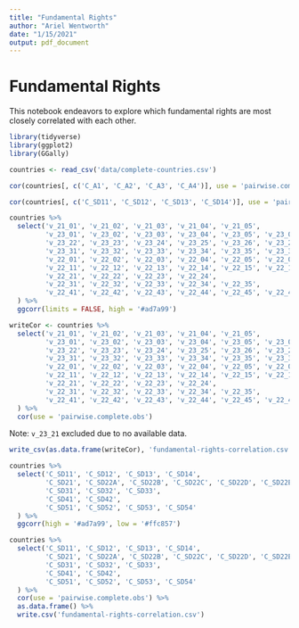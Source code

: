 ```yaml
---
title: "Fundamental Rights"
author: "Ariel Wentworth"
date: "1/15/2021"
output: pdf_document
---
```


# Fundamental Rights

This notebook endeavors to explore which fundamental rights are most closely correlated with each other.

```r
library(tidyverse)
library(ggplot2)
library(GGally)
```

```r
countries <- read_csv('data/complete-countries.csv')
```

```r
cor(countries[, c('C_A1', 'C_A2', 'C_A3', 'C_A4')], use = 'pairwise.complete.obs')
```

```r
cor(countries[, c('C_SD11', 'C_SD12', 'C_SD13', 'C_SD14')], use = 'pairwise.complete.obs')
```


```r
countries %>%
  select('v_21_01', 'v_21_02', 'v_21_03', 'v_21_04', 'v_21_05',
         'v_23_01', 'v_23_02', 'v_23_03', 'v_23_04', 'v_23_05', 'v_23_06', 'v_23_07', 'v_23_08', 'v_23_09', 'v_23_10',
         'v_23_22', 'v_23_23', 'v_23_24', 'v_23_25', 'v_23_26', 'v_23_27',
         'v_23_31', 'v_23_32', 'v_23_33', 'v_23_34', 'v_23_35', 'v_23_36', 'v_23_37',
         'v_22_01', 'v_22_02', 'v_22_03', 'v_22_04', 'v_22_05', 'v_22_06', 'v_22_07', 'v_22_08',
         'v_22_11', 'v_22_12', 'v_22_13', 'v_22_14', 'v_22_15', 'v_22_16',
         'v_22_21', 'v_22_22', 'v_22_23', 'v_22_24',
         'v_22_31', 'v_22_32', 'v_22_33', 'v_22_34', 'v_22_35',
         'v_22_41', 'v_22_42', 'v_22_43', 'v_22_44', 'v_22_45', 'v_22_46', 'v_22_47'
  ) %>%
  ggcorr(limits = FALSE, high = '#ad7a99')
```

```r
writeCor <- countries %>%
  select('v_21_01', 'v_21_02', 'v_21_03', 'v_21_04', 'v_21_05',
         'v_23_01', 'v_23_02', 'v_23_03', 'v_23_04', 'v_23_05', 'v_23_06', 'v_23_07', 'v_23_08', 'v_23_09', 'v_23_10',
         'v_23_22', 'v_23_23', 'v_23_24', 'v_23_25', 'v_23_26', 'v_23_27',
         'v_23_31', 'v_23_32', 'v_23_33', 'v_23_34', 'v_23_35', 'v_23_36', 'v_23_37',
         'v_22_01', 'v_22_02', 'v_22_03', 'v_22_04', 'v_22_05', 'v_22_06', 'v_22_07', 'v_22_08',
         'v_22_11', 'v_22_12', 'v_22_13', 'v_22_14', 'v_22_15', 'v_22_16',
         'v_22_21', 'v_22_22', 'v_22_23', 'v_22_24',
         'v_22_31', 'v_22_32', 'v_22_33', 'v_22_34', 'v_22_35',
         'v_22_41', 'v_22_42', 'v_22_43', 'v_22_44', 'v_22_45', 'v_22_46', 'v_22_47'
  ) %>%
  cor(use = 'pairwise.complete.obs')
```

Note: `v_23_21` excluded due to no available data.

```r
write_csv(as.data.frame(writeCor), 'fundamental-rights-correlation.csv')
```



```r
countries %>%
  select('C_SD11', 'C_SD12', 'C_SD13', 'C_SD14',
         'C_SD21', 'C_SD22A', 'C_SD22B', 'C_SD22C', 'C_SD22D', 'C_SD22E', 'C_SD23A', 'C_SD23B', 'C_SD23C',
         'C_SD31', 'C_SD32', 'C_SD33', 
         'C_SD41', 'C_SD42', 
         'C_SD51', 'C_SD52', 'C_SD53', 'C_SD54'
  ) %>%
  ggcorr(high = '#ad7a99', low = '#ffc857')
```

```r
countries %>%
  select('C_SD11', 'C_SD12', 'C_SD13', 'C_SD14',
         'C_SD21', 'C_SD22A', 'C_SD22B', 'C_SD22C', 'C_SD22D', 'C_SD22E', 'C_SD23A', 'C_SD23B', 'C_SD23C',
         'C_SD31', 'C_SD32', 'C_SD33', 
         'C_SD41', 'C_SD42', 
         'C_SD51', 'C_SD52', 'C_SD53', 'C_SD54'
  ) %>%
  cor(use = 'pairwise.complete.obs') %>%
  as.data.frame() %>%
  write.csv('fundamental-rights-correlation.csv')
```


